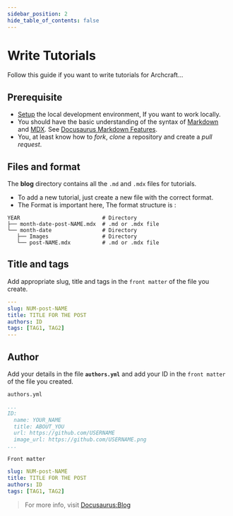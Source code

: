 ```yaml
---
sidebar_position: 2
hide_table_of_contents: false
---
```


# Write Tutorials

Follow this guide if you want to write tutorials for Archcraft...

## Prerequisite

- [Setup](setup-env.mdx) the local development environment, If you want to work locally. 
- You should have the basic understanding of the syntax of [Markdown](https://www.markdownguide.org/cheat-sheet) and [MDX](https://mdxjs.com). See [Docusaurus Markdown Features](https://docusaurus.io/docs/markdown-features).
- You, at least know how to *fork*, *clone* a repository and create a *pull request*.

## Files and format

The **blog** directory contains all the `.md` and `.mdx` files for tutorials.

- To add a new tutorial, just create a new file with the correct format.
- The Format is important here, The format structure is :
```
YEAR                          # Directory
├── month-date-post-NAME.mdx  # .md or .mdx file
└── month-date                # Directory
   ├── Images                 # Directory
   └── post-NAME.mdx          # .md or .mdx file
```

## Title and tags

Add appropriate slug, title and tags in the `front matter` of the file you create.
```yml
---
slug: NUM-post-NAME
title: TITLE FOR THE POST
authors: ID
tags: [TAG1, TAG2]
---
```

## Author

Add your details in the file **`authors.yml`** and add your ID in the `front matter` of the file you created.

`authors.yml`
```yml
...
ID:
  name: YOUR_NAME
  title: ABOUT_YOU
  url: https://github.com/USERNAME
  image_url: https://github.com/USERNAME.png
...
```

`Front matter`
```yml {3}
slug: NUM-post-NAME
title: TITLE FOR THE POST
authors: ID
tags: [TAG1, TAG2]
```

> For more info, visit [Docusaurus:Blog](https://docusaurus.io/docs/blog)
